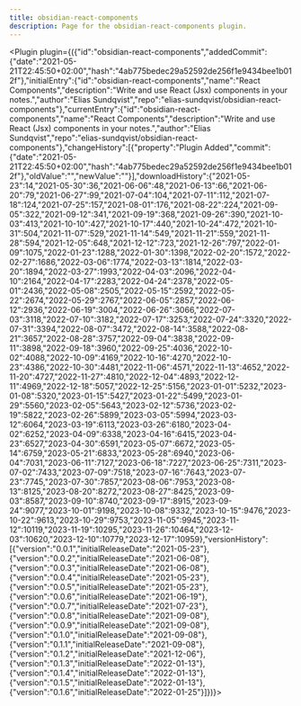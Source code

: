 ---
title: obsidian-react-components
description: Page for the obsidian-react-components plugin.
---


<Plugin plugin={({"id":"obsidian-react-components","addedCommit":{"date":"2021-05-21T22:45:50+02:00","hash":"4ab775bedec29a52592de256f1e9434bee1b012f"},"initialEntry":{"id":"obsidian-react-components","name":"React Components","description":"Write and use React (Jsx) components in your notes.","author":"Elias Sundqvist","repo":"elias-sundqvist/obsidian-react-components"},"currentEntry":{"id":"obsidian-react-components","name":"React Components","description":"Write and use React (Jsx) components in your notes.","author":"Elias Sundqvist","repo":"elias-sundqvist/obsidian-react-components"},"changeHistory":[{"property":"Plugin Added","commit":{"date":"2021-05-21T22:45:50+02:00","hash":"4ab775bedec29a52592de256f1e9434bee1b012f"},"oldValue":"","newValue":""}],"downloadHistory":{"2021-05-23":14,"2021-05-30":36,"2021-06-06":48,"2021-06-13":66,"2021-06-20":79,"2021-06-27":99,"2021-07-04":104,"2021-07-11":112,"2021-07-18":124,"2021-07-25":157,"2021-08-01":176,"2021-08-22":224,"2021-09-05":322,"2021-09-12":341,"2021-09-19":368,"2021-09-26":390,"2021-10-03":413,"2021-10-10":427,"2021-10-17":440,"2021-10-24":472,"2021-10-31":504,"2021-11-07":529,"2021-11-14":549,"2021-11-21":559,"2021-11-28":594,"2021-12-05":648,"2021-12-12":723,"2021-12-26":797,"2022-01-09":1075,"2022-01-23":1288,"2022-01-30":1398,"2022-02-20":1572,"2022-02-27":1686,"2022-03-06":1774,"2022-03-13":1814,"2022-03-20":1894,"2022-03-27":1993,"2022-04-03":2096,"2022-04-10":2164,"2022-04-17":2283,"2022-04-24":2378,"2022-05-01":2436,"2022-05-08":2505,"2022-05-15":2592,"2022-05-22":2674,"2022-05-29":2767,"2022-06-05":2857,"2022-06-12":2936,"2022-06-19":3004,"2022-06-26":3066,"2022-07-03":3118,"2022-07-10":3182,"2022-07-17":3253,"2022-07-24":3320,"2022-07-31":3394,"2022-08-07":3472,"2022-08-14":3588,"2022-08-21":3657,"2022-08-28":3757,"2022-09-04":3838,"2022-09-11":3898,"2022-09-18":3960,"2022-09-25":4036,"2022-10-02":4088,"2022-10-09":4169,"2022-10-16":4270,"2022-10-23":4386,"2022-10-30":4481,"2022-11-06":4571,"2022-11-13":4652,"2022-11-20":4727,"2022-11-27":4810,"2022-12-04":4893,"2022-12-11":4969,"2022-12-18":5057,"2022-12-25":5156,"2023-01-01":5232,"2023-01-08":5320,"2023-01-15":5427,"2023-01-22":5499,"2023-01-29":5560,"2023-02-05":5643,"2023-02-12":5736,"2023-02-19":5822,"2023-02-26":5899,"2023-03-05":5994,"2023-03-12":6064,"2023-03-19":6113,"2023-03-26":6180,"2023-04-02":6252,"2023-04-09":6338,"2023-04-16":6415,"2023-04-23":6527,"2023-04-30":6591,"2023-05-07":6672,"2023-05-14":6759,"2023-05-21":6833,"2023-05-28":6940,"2023-06-04":7031,"2023-06-11":7127,"2023-06-18":7227,"2023-06-25":7311,"2023-07-02":7433,"2023-07-09":7518,"2023-07-16":7643,"2023-07-23":7745,"2023-07-30":7857,"2023-08-06":7953,"2023-08-13":8125,"2023-08-20":8272,"2023-08-27":8425,"2023-09-03":8587,"2023-09-10":8740,"2023-09-17":8915,"2023-09-24":9077,"2023-10-01":9198,"2023-10-08":9332,"2023-10-15":9476,"2023-10-22":9613,"2023-10-29":9753,"2023-11-05":9945,"2023-11-12":10119,"2023-11-19":10295,"2023-11-26":10464,"2023-12-03":10620,"2023-12-10":10779,"2023-12-17":10959},"versionHistory":[{"version":"0.0.1","initialReleaseDate":"2021-05-23"},{"version":"0.0.2","initialReleaseDate":"2021-06-08"},{"version":"0.0.3","initialReleaseDate":"2021-06-08"},{"version":"0.0.4","initialReleaseDate":"2021-05-23"},{"version":"0.0.5","initialReleaseDate":"2021-05-23"},{"version":"0.0.6","initialReleaseDate":"2021-06-19"},{"version":"0.0.7","initialReleaseDate":"2021-07-23"},{"version":"0.0.8","initialReleaseDate":"2021-09-08"},{"version":"0.0.9","initialReleaseDate":"2021-09-08"},{"version":"0.1.0","initialReleaseDate":"2021-09-08"},{"version":"0.1.1","initialReleaseDate":"2021-09-08"},{"version":"0.1.2","initialReleaseDate":"2021-12-06"},{"version":"0.1.3","initialReleaseDate":"2022-01-13"},{"version":"0.1.4","initialReleaseDate":"2022-01-13"},{"version":"0.1.5","initialReleaseDate":"2022-01-13"},{"version":"0.1.6","initialReleaseDate":"2022-01-25"}]})}></Plugin>